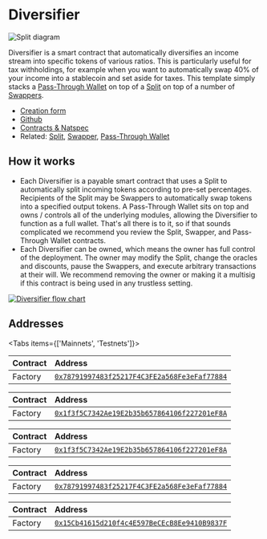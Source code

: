 
# Diversifier

![Split diagram](./img/diversifier_diagram.png)

Diversifier is a smart contract that automatically diversifies an income stream
into specific tokens of various ratios. This is particularly useful for tax
withholdings, for example when you want to automatically swap 40% of your income
into a stablecoin and set aside for taxes. This template simply stacks a
[Pass-Through Wallet](/core/pass-through) on top of a [Split](/core/split) on
top of a number of [Swappers](/core/swapper).

- [Creation form](https://app.splits.org/new/diversifier/)
- [Github](https://github.com/0xSplits/splits-diversifier)
- [Contracts & Natspec](https://github.com/0xSplits/splits-diversifier/tree/main/src)
- Related: [Split](/core/split), [Swapper](/core/swapper),
  [Pass-Through Wallet](/core/pass-through)

## How it works

- Each Diversifier is a payable smart contract that uses a Split to
  automatically split incoming tokens according to pre-set percentages.
  Recipients of the Split may be Swappers to automatically swap tokens into a
  specified output tokens. A Pass-Through Wallet sits on top and owns / controls
  all of the underlying modules, allowing the Diversifier to function as a full
  wallet. That's all there is to it, so if that sounds complicated we recommend
  you review the Split, Swapper, and Pass-Through Wallet contracts.
- Each Diversifier can be owned, which means the owner has full control of the
  deployment. The owner may modify the Split, change the oracles and discounts,
  pause the Swappers, and execute arbitrary transactions at their will. We
  recommend removing the owner or making it a multisig if this contract is being
  used in any trustless setting.

[![Diversifier flow chart](https://mermaid.ink/img/pako:eNqNk0lrwzAQhf-KUAm-xJDG2fChkM23QmlKe_FlYo-TAVky8jhpCPnvtZVuDmnoRct73zwhNDrKxKQoQ-n7fqyZWGEoFrRDW1JGaGPtjFh3OsdYC0GaOBRuKYTHW8zRC4W3hhK97m_1FSzBWmHpfePOzIzmCHJSh6augdRXofMVaZwbZWxj341m4_6k1wIY3_kmUFjKwR5-mCiIBtHoGjMzNkV7M63ExOi0lTdaLsez8XXqMrE3GE-GbRYSph0wGf0PmNEytU6fDmeDaH4VuswbBMFkPvXO5KmZ6uHU6TTvmSmzT7Zg-ew-QVm-bK2pNts3UApZ-P6DWBWKuKEbxG2c_IwJFYSa7y-d1R6KAm3_Dz341D-pdli_ZQZts66UXZmjzYHSul1dS8XStVosw3qZYgaV4ljWV6xRqNisDjqRIdsKu7IqUmBcEGws5DLMQJW1iimxsY_nL-B-wukD5E3qrQ?type=png)](https://mermaid.live/edit#pako:eNqNk0lrwzAQhf-KUAm-xJDG2fChkM23QmlKe_FlYo-TAVky8jhpCPnvtZVuDmnoRct73zwhNDrKxKQoQ-n7fqyZWGEoFrRDW1JGaGPtjFh3OsdYC0GaOBRuKYTHW8zRC4W3hhK97m_1FSzBWmHpfePOzIzmCHJSh6augdRXofMVaZwbZWxj341m4_6k1wIY3_kmUFjKwR5-mCiIBtHoGjMzNkV7M63ExOi0lTdaLsez8XXqMrE3GE-GbRYSph0wGf0PmNEytU6fDmeDaH4VuswbBMFkPvXO5KmZ6uHU6TTvmSmzT7Zg-ew-QVm-bK2pNts3UApZ-P6DWBWKuKEbxG2c_IwJFYSa7y-d1R6KAm3_Dz341D-pdli_ZQZts66UXZmjzYHSul1dS8XStVosw3qZYgaV4ljWV6xRqNisDjqRIdsKu7IqUmBcEGws5DLMQJW1iimxsY_nL-B-wukD5E3qrQ)

## Addresses

<Tabs items={['Mainnets', 'Testnets']}>

<Tab>

<Toggle title="Ethereum – 1">

| Contract | Address                                                                                                                      |
| :------- | :--------------------------------------------------------------------------------------------------------------------------- |
| Factory  | [`0x78791997483f25217F4C3FE2a568Fe3eFaf77884`](https://etherscan.io/address/0x78791997483f25217F4C3FE2a568Fe3eFaf77884#code) |

</Toggle>

<Toggle title="Base – 8453">

| Contract | Address                                                                                                                      |
| :------- | :--------------------------------------------------------------------------------------------------------------------------- |
| Factory  | [`0x1f3f5C7342Ae19E2b35b657864106f227201eF8A`](https://basescan.org/address/0x1f3f5C7342Ae19E2b35b657864106f227201eF8A#code) |

</Toggle>

<Toggle title="Optimism – 10">

| Contract | Address                                                                                                                                 |
| :------- | :-------------------------------------------------------------------------------------------------------------------------------------- |
| Factory  | [`0x1f3f5C7342Ae19E2b35b657864106f227201eF8A`](https://optimistic.etherscan.io/address/0x1f3f5C7342Ae19E2b35b657864106f227201eF8A#code) |

</Toggle>

</Tab>

<Tab>

<Toggle title="Goerli – 5">

| Contract | Address                                                                                                                             |
| :------- | :---------------------------------------------------------------------------------------------------------------------------------- |
| Factory  | [`0x78791997483f25217F4C3FE2a568Fe3eFaf77884`](https://goerli.etherscan.io/address/0x78791997483f25217F4C3FE2a568Fe3eFaf77884#code) |

</Toggle>

<Toggle title="Sepolia – 11155111">

| Contract | Address                                                                                                                              |
| :------- | :----------------------------------------------------------------------------------------------------------------------------------- |
| Factory  | [`0x15Cb41615d210f4c4E597BeCEcB8Ee9410B9837F`](https://sepolia.etherscan.io/address/0x15Cb41615d210f4c4E597BeCEcB8Ee9410B9837F#code) |

</Toggle>

</Tab>

</Tabs>
